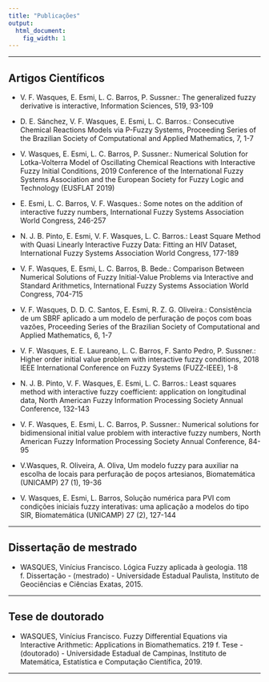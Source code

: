 ```yaml
---
title: "Publicações"
output:
  html_document:
    fig_width: 1
---
```


----

## Artigos Científicos

- V. F. Wasques, E. Esmi, L. C. Barros, P. Sussner.: The generalized fuzzy derivative is interactive, Information Sciences, 519, 93-109 \bigskip


- D. E. Sánchez, V. F. Wasques, E. Esmi, L. C. Barros.: Consecutive Chemical Reactions Models via P-Fuzzy Systems, Proceeding Series of the Brazilian Society of Computational and Applied Mathematics, 7, 1-7 \medskip


- V. Wasques, E. Esmi, L. C. Barros, P. Sussner.: Numerical Solution for Lotka-Volterra Model of Oscillating Chemical Reactions with Interactive Fuzzy Initial Conditions, 2019 Conference of the International Fuzzy Systems Association and the European Society for Fuzzy Logic and Technology (EUSFLAT 2019) \medskip


- E. Esmi, L. C. Barros, V. F. Wasques.: Some notes on the addition of interactive fuzzy numbers, International Fuzzy Systems Association World Congress, 246-257 \medskip


- N. J. B. Pinto, E. Esmi, V. F. Wasques, L. C. Barros.: Least Square Method with Quasi Linearly Interactive Fuzzy Data: Fitting an HIV Dataset, International Fuzzy Systems Association World Congress, 177-189 \medskip


- V. F. Wasques, E. Esmi, L. C. Barros, B. Bede.: Comparison Between Numerical Solutions of Fuzzy Initial-Value Problems via Interactive and Standard Arithmetics, International Fuzzy Systems Association World Congress, 704-715 \medskip

- V. F. Wasques, D. D. C. Santos, E. Esmi, R. Z. G. Oliveira.: Consistência de um SBRF aplicado a um modelo de perfuração de poços com boas vazões, Proceeding Series of the Brazilian Society of Computational and Applied Mathematics, 6, 1-7\medskip

- V. F. Wasques, E. E. Laureano, L. C. Barros, F. Santo Pedro, P. Sussner.: Higher order initial value problem with interactive fuzzy conditions, 2018 IEEE International Conference on Fuzzy Systems (FUZZ-IEEE), 1-8\medskip

- N. J. B. Pinto, V. F. Wasques, E. Esmi, L. C. Barros.: Least squares method with interactive fuzzy coefficient: application on longitudinal data, North American Fuzzy Information Processing Society Annual Conference, 132-143 

- V. F. Wasques, E. Esmi, L. C. Barros, P. Sussner.: Numerical solutions for bidimensional initial value problem with interactive fuzzy numbers, North American Fuzzy Information Processing Society Annual Conference, 84-95 \medskip

- V.Wasques, R. Oliveira, A. Oliva, Um modelo fuzzy para auxiliar na escolha de locais para perfuração de poços artesianos, Biomatemática (UNICAMP) 27 (1), 19-36 \medskip

- V. Wasques, E. Esmi, L. Barros, Solução numérica para PVI com condições iniciais fuzzy interativas: uma aplicação a modelos do tipo SIR, Biomatemática (UNICAMP) 27 (2), 127-144


----

## Dissertação de mestrado

- WASQUES, Vinícius Francisco. Lógica Fuzzy aplicada à geologia. 118 f. Dissertação - (mestrado) - Universidade Estadual Paulista, Instituto de Geociências e Ciências Exatas, 2015.

---- 


## Tese de doutorado

- WASQUES, Vinícius Francisco. Fuzzy Differential Equations via Interactive Arithmetic: Applications in Biomathematics. 219 f. Tese - (doutorado) - Universidade Estadual de Campinas, Instituto de Matemática, Estatística e Computação Científica, 2019.

---- 

<!-- ## Programas de computador sem registro

- MATOS, LARISSA A.; PRATES, MARCOS O.; Lachos, V. H.  tlmec: Linear Student-t Mixed-Effects Models with Censored Data. 2011. https://cran.r-project.org/web/packages/tlmec/index.html\medskip


- Lemus, M.N., Galarza, C.E., Matos, L.A. and Lachos, V.H. (2018). PartCensReg: Partially Censored Regression Models Based on Heavy-Tailed Distributions.https://cran.rproject.org/web/packages/PartCensReg/index.html -->


